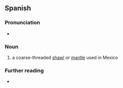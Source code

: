==Spanish==

===Pronunciation===
* {{es-IPA}}

===Noun===
{{es-noun|m}}

# a coarse-threaded [[shawl]] or [[mantle]] used in Mexico

===Further reading===
* {{R:DRAE}}